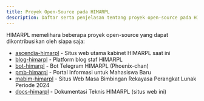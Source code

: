 ```yaml
---
title: Proyek Open-Source pada HIMARPL
description: Daftar serta penjelasan tentang proyek open-source pada HIMARPL
---
```


HIMARPL memelihara beberapa proyek open-source yang dapat dikontribusikan oleh siapa saja:

- [ascendia-himarpl](https://github.com/himarplupi/ascendia-himarpl) - Situs web utama kabinet HIMARPL saat ini
- [blog-himarpl](https://github.com/himarplupi/blog-himarpl) - Platform blog staf HIMARPL
- [bot-himarpl](https://github.com/himarplupi/bot-himarpl) - Bot Telegram HIMARPL (Phoenix-chan)
- [pmb-himarpl](https://github.com/himarplupi/pmb-himarpl) - Portal Informasi untuk Mahasiswa Baru
- [mabim-himarpl](https://github.com/himarplupi/mabim-himarpl) - Situs Web Masa Bimbingan Rekayasa Perangkat Lunak Periode 2024
- [docs-himarpl](https://github.com/himarplupi/docs-himarpl) - Dokumentasi Teknis HIMARPL (situs web ini)
